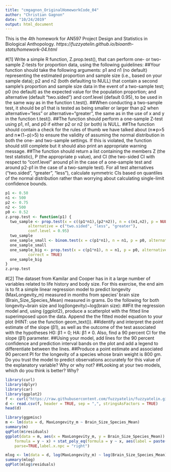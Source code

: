 ```yaml
---
title: "cmgagnon_OriginalHomeworkCode_04"
author: "Christian Gagnon"
date: "10/24/2019"
output: html_document
---
```


This is the 4th homework for AN597 Project Design and Statistics in Biological Anthopology. 
*https://fuzzyatelin.github.io/bioanth-stats/homework-04.html*

#[1] Write a simple R function, Z.prop.test(), that can perform one- or two-sample Z-tests for proportion data, using the following guidelines:
##Your function should take the following arguments: p1 and n1 (no default) representing the estimated proportion and sample size (i.e., based on your sample data); p2 and n2 (both defaulting to NULL) that contain a second sample’s proportion and sample size data in the event of a two-sample test; p0 (no default) as the expected value for the population proportion; and alternative (default “two.sided”) and conf.level (default 0.95), to be used in the same way as in the function t.test().
##When conducting a two-sample test, it should be p1 that is tested as being smaller or larger than p2 when alternative=“less” or alternative=“greater”, the same as in the use of x and y in the function t.test().
##The function should perform a one-sample Z-test using p1, n1, and p0 if either p2 or n2 (or both) is NULL.
##The function should contain a check for the rules of thumb we have talked about (n∗p>5 and n∗(1−p)>5) to ensure the validity of assuming the normal distribution in both the one- and two-sample settings. If this is violated, the function should still complete but it should also print an appropriate warning message.
##The function should return a list containing the members Z (the test statistic), P (the appropriate p value), and CI (the two-sided CI with respect to “conf.level” around p1 in the case of a one-sample test and around p2-p1 in the case of a two-sample test). For all test alternatives (“two.sided”, “greater”, “less”), calculate symmetric CIs based on quantiles of the normal distribution rather than worrying about calculating single-limit confidence bounds.
```r
p1 <- 0.50
n1 <- 500
p2 <- 0.75
n2 <- 500
p0 <- 0.52
z.prop.test <- function(p1) {
  two_sample <- prop.test(x = c((p1*n1),(p2*n2)), n = c(n1,n2), p = NULL,
          alternative = c("two.sided", "less", "greater"),
          conf.level = 0.95)
  two_sample
  one_sample_small <- binom.test(x = c(p1*n1), n = n1, p = p0, alternative = "two.sided")
  one_sample_small
  one_sample_big <- prop.test(x = c(p1*n1), n = n1, p = p0, alternative = "two.sided",
          correct = TRUE)
  one_sample_big
}
z.prop.test

```







#[2] The dataset from Kamilar and Cooper has in it a large number of variables related to life history and body size. For this exercise, the end aim is to fit a simple linear regression model to predict longevity (MaxLongevity_m) measured in months from species’ brain size (Brain_Size_Species_Mean) measured in grams. Do the following for both longevity~brain size and log(longevity)~log(brain size):
##Fit the regression model and, using {ggplot2}, produce a scatterplot with the fitted line superimposed upon the data. Append the the fitted model equation to your plot (HINT: use the function geom_text()).
##Identify and interpret the point estimate of the slope (β1), as well as the outcome of the test associated with the hypotheses H0: β1 = 0; HA: β1 ≠ 0. Also, find a 90 percent CI for the slope (β1) parameter.
##Using your model, add lines for the 90 percent confidence and prediction interval bands on the plot and add a legend to differentiate between the lines.
##Produce a point estimate and associated 90 percent PI for the longevity of a species whose brain weight is 800 gm. Do you trust the model to predict observations accurately for this value of the explanatory variable? Why or why not?
##Looking at your two models, which do you think is better? Why?

```r
library(curl)
library(dplyr)
library(car)
library(ggplot2)
f <- curl("https://raw.githubusercontent.com/fuzzyatelin/fuzzyatelin.github.io/master/AN597_Fall19/KamilarAndCooperData.csv")
d <- read.csv(f, header = TRUE, sep = ",", stringsAsFactors = TRUE)
head(d)
```

```r
library(ggpmisc)
m <- lm(data = d, MaxLongevity_m ~ Brain_Size_Species_Mean)
summary(m)
qqPlot(m$residuals)
ggplot(data = m, aes(x = MaxLongevity_m, y = Brain_Size_Species_Mean)) + geom_point() + geom_smooth(method = "lm", 
    formula = y ~ x) + stat_poly_eq(formula = y ~ x, aes(label = paste(..eq.label.., ..rr.label.., sep = "~~~")), 
    parse=TRUE,label.x.npc = "right")
```

```r
mlog <- lm(data = d, log(MaxLongevity_m) ~ log(Brain_Size_Species_Mean))
summary(mlog)
qqPlot(mlog$residuals)

```

